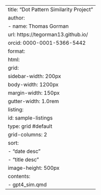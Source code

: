 ---
title: "Dot Pattern Similarity Project"
author:
- name: Thomas Gorman
  url: https://tegorman13.github.io/
  orcid: 0000-0001-5366-5442
format:
  html: 
    grid:
      sidebar-width: 200px
      body-width: 1200px
      margin-width: 150px
      gutter-width: 1.0rem
listing:
  id: sample-listings
  type: grid #default
  grid-columns: 2
  sort:
    - "date desc"
    - "title desc"
  image-height: 500px
  contents:
    - gpt4_sim.qmd
---
